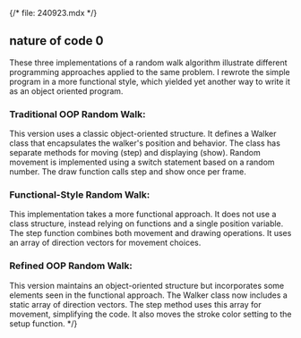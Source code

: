 {/* file: 240923.mdx */}


## nature of code 0
These three implementations of a random walk algorithm illustrate different programming approaches applied to the same problem. I rewrote the simple program in a more functional style, which yielded yet another way to write it as an object oriented program.


### Traditional OOP Random Walk:
This version uses a classic object-oriented structure. It defines a Walker class that encapsulates the walker's position and behavior. The class has separate methods for moving (step) and displaying (show). Random movement is implemented using a switch statement based on a random number. The draw function calls step and show once per frame.


<Sketch type="p5" src="natureofcode0_orig.js" id="natureofcode0_orig" />
<CodeSnippet src="natureofcode0_orig.ts" lang="typescript" />

### Functional-Style Random Walk:
This implementation takes a more functional approach. It does not use a class structure, instead relying on functions and a single position variable. The step function combines both movement and drawing operations. It uses an array of direction vectors for movement choices. 


<Sketch type="p5" src="natureofcode0_func.js" id="natureofcode0_func" />
<CodeSnippet src="natureofcode0_func.ts" lang="typescript" />

### Refined OOP Random Walk:
This version maintains an object-oriented structure but incorporates some elements seen in the functional approach. The Walker class now includes a static array of direction vectors. The step method uses this array for movement, simplifying the code. It also moves the stroke color setting to the setup function. */}


<Sketch type="p5" src="natureofcode0.js" id="natureofcode0" />

<CodeSnippet src="natureofcode0.ts" lang="typescript" />